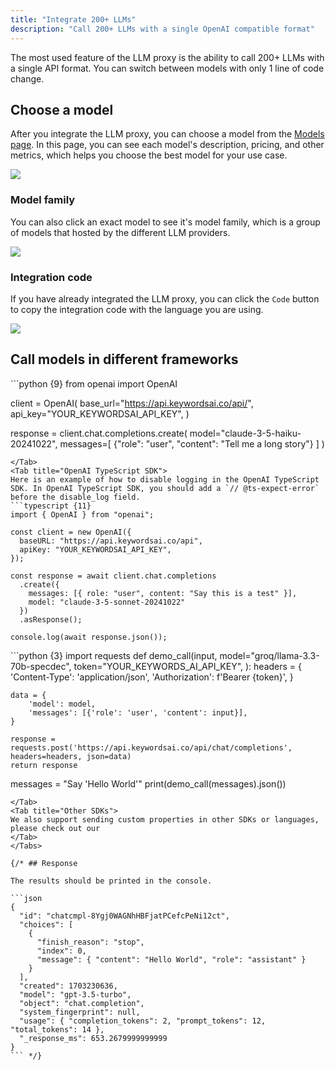 ```yaml
---
title: "Integrate 200+ LLMs"
description: "Call 200+ LLMs with a single OpenAI compatible format"
---
```


The most used feature of the LLM proxy is the ability to call 200+ LLMs with a single API format. You can switch between models with only 1 line of code change. 

## Choose a model
After you integrate the LLM proxy, you can choose a model from the [Models page](https://platform.keywordsai.co/platform/models). In this page, you can see each model's description, pricing, and other metrics, which helps you choose the best model for your use case.
<Frame>
<img src="https://keywordsai-static.s3.us-east-1.amazonaws.com/docs/llm-proxy/models.png"/>
</Frame>

### Model family
You can also click an exact model to see it's model family, which is a group of models that hosted by the different LLM providers.
<Frame>
<img src="https://keywordsai-static.s3.us-east-1.amazonaws.com/docs/llm-proxy/model-details.png"/>
</Frame>

### Integration code
If you have already integrated the LLM proxy, you can click the `Code` button to copy the integration code with the language you are using.
<Frame>
<img src="https://keywordsai-static.s3.us-east-1.amazonaws.com/docs/llm-proxy/model-code.png"/>
</Frame>

## Call models in different frameworks
<Tabs>
<Tab title="OpenAI Python SDK">
```python {9}
from openai import OpenAI

client = OpenAI(
    base_url="https://api.keywordsai.co/api/",
    api_key="YOUR_KEYWORDSAI_API_KEY",
)

response = client.chat.completions.create(
    model="claude-3-5-haiku-20241022",
    messages=[
        {"role": "user", "content": "Tell me a long story"}
    ]
)
```
</Tab>
<Tab title="OpenAI TypeScript SDK">
Here is an example of how to disable logging in the OpenAI TypeScript SDK. In OpenAI TypeScript SDK, you should add a `// @ts-expect-error` before the disable_log field.
```typescript {11}
import { OpenAI } from "openai";

const client = new OpenAI({
  baseURL: "https://api.keywordsai.co/api",
  apiKey: "YOUR_KEYWORDSAI_API_KEY",
});

const response = await client.chat.completions
  .create({
    messages: [{ role: "user", content: "Say this is a test" }],
    model: "claude-3-5-sonnet-20241022"
  })
  .asResponse();

console.log(await response.json());
```
</Tab>
<Tab title="Standard API">
```python  {3}
import requests
def demo_call(input, 
              model="groq/llama-3.3-70b-specdec",
              token="YOUR_KEYWORDS_AI_API_KEY",
              ):
    headers = {
        'Content-Type': 'application/json',
        'Authorization': f'Bearer {token}',
    }

    data = {
        'model': model,
        'messages': [{'role': 'user', 'content': input}],
    }

    response = requests.post('https://api.keywordsai.co/api/chat/completions', headers=headers, json=data)
    return response

messages = "Say 'Hello World'"
print(demo_call(messages).json())
```
</Tab>
<Tab title="Other SDKs">
We also support sending custom properties in other SDKs or languages, please check out our 
</Tab>
</Tabs>

{/* ## Response

The results should be printed in the console.

```json
{
  "id": "chatcmpl-8Ygj0WAGNhHBFjatPCefcPeNi12ct",
  "choices": [
    {
      "finish_reason": "stop",
      "index": 0,
      "message": { "content": "Hello World", "role": "assistant" }
    }
  ],
  "created": 1703230636,
  "model": "gpt-3.5-turbo",
  "object": "chat.completion",
  "system_fingerprint": null,
  "usage": { "completion_tokens": 2, "prompt_tokens": 12, "total_tokens": 14 },
  "_response_ms": 653.2679999999999
}
``` */}


